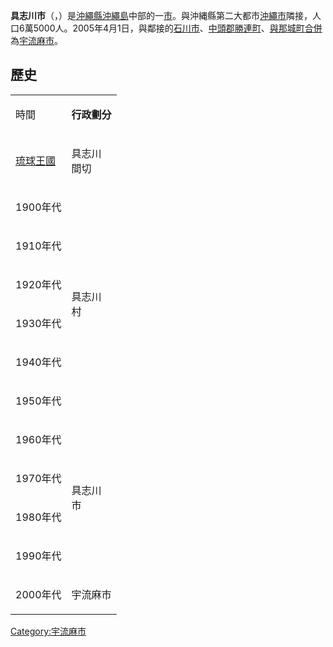 {{日本都市 (廢除)
| 自治體名 = 具志川市
| 日文原名 = 具志川市
| 平假名 = ぐしかわし
| 羅馬字拼音 =Gushikawa-shi
| 地圖 = 
| 廢除時間 = 2005年4月1日
| 廢除理由 = 新設合併
| 廢除時處置 ='''具志川市'''、[[石川市|石川市]]、[[勝連町|勝連町]]、[[與那城町|與那城町]]→[[宇流麻市|宇流麻市]]
| 現在市 = [[宇流麻市|宇流麻市]]
| 都道府縣 = 沖繩縣
| 支廳 = 
| 編號 =
| 自治體 =[[沖繩市|沖繩市]]、[[石川市|石川市]]、[[與那城町|與那城町]]、[[勝連町|勝連町]]
| 面積 = 31.99
| 邊界未定 = 
| 人口 = 64,075
| 人口密度 = 
| 統計時間 =
| 經度 = 
| 緯度 = 
| 樹 =
| 花 = 
| 鳥 = 
| 其他象徵物 = 
| 其他象徵 = 
| 郵遞區號 = 
| 所在地 =具志川市綠町1-1-1
| 電話號碼 =
| 外部連結 =
| 註記 = 
|}}
'''具志川市'''（{{jpn|j=具志川市|hg=ぐしかわし|rm=Gushikawa shi|f=y}}，{{ryu|r=具志川|kn=グシチャー|rm=Gusicaa}}）是[[沖繩縣|沖繩縣]][[沖繩島|沖繩島]]中部的一[[市|市]]。與沖縄縣第二大都市[[沖繩市|沖繩市]]隣接，人口6萬5000人。2005年4月1日，與鄰接的[[石川市|石川市]]、[[中頭郡|中頭郡]][[勝連町|勝連町]]、[[與那城町|與那城町]][[市町村合併|合併]]為[[宇流麻市|宇流麻市]]。

==歷史==
{| align=center border=1 cellspacing=0
|-align=center
|時間
|colspan=6|'''行政劃分'''
|-align=center
|[[琉球王國|琉球王國]]
|bgcolor=#9ff | 具志川<br>間切
|與那城<br>間切
|勝連<br>間切
|colspan=2|美里<br>間切
|越來<br>間切
|-align=center
|1900年代<br>
|bgcolor=#9ff rowspan=7|具志川<br>村
|rowspan=10|與那城<br>村
|rowspan=9|勝連村
|colspan=2 rowspan=4|美里村
|rowspan=5|越來村
|-align=center
|1910年代<br>
|-align=center
|1920年代<br>
|-align=center
|1930年代<br>
|-align=center
|1940年代<br>
|rowspan=7|石川市
|rowspan=4|美里村
|-align=center
|rowspan=2|1950年代<br>
|胡差村
|-align=center
|rowspan=2|胡差市
|-align=center
|1960年代<br>
|bgcolor=#cfc rowspan=4|具志川<br>市
|-align=center
|1970年代<br>
|colspan=2 rowspan=4|沖繩市
|-align=center
|1980年代<br>
|rowspan=2|勝連町
|-align=center
|1990年代
|與那城町
|-align=center
|2000年代
|colspan=4|宇流麻市
|}

{{沖繩縣}}
{{Authority control}}
{{japan-geo-stub}}

[[Category:宇流麻市|Category:宇流麻市]]
